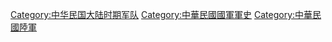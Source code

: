 {{Catnav|頁面分類|各種主題的歷史|軍事史|中國軍事史|中华民国大陆时期军队}}
{{Catnav|頁面分類|各種主題的歷史|軍事史|中國軍事史|中华民国大陆时期军队}}
{{Catnav|頁面分類|各國歷史|中国历史|中國軍事史|中华民国大陆时期军队}}
{{Catnav|頁面分類|各國歷史|中国历史|中华民国大陆时期历史|中华民国大陆时期军队}}
{{catmore|國民革命軍}}
{{Commonscat|National Revolutionary Army}}

[[Category:中华民国大陆时期军队|Category:中华民国大陆时期军队]]
[[Category:中華民國國軍軍史|Category:中華民國國軍軍史]]
[[Category:中華民國陸軍|Category:中華民國陸軍]]